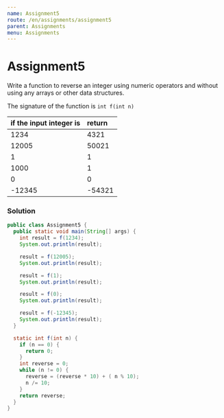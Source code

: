 ```yaml
---
name: Assignment5
route: /en/assignments/assignment5
parent: Assignments
menu: Assignments
---
```


# Assignment5

Write a function to reverse an integer using numeric operators and without using any arrays or other data structures.

The signature of the function is `int f(int n)`

| if the input integer is | return |
|:-------------|:-------------|
| 1234 | 4321 |
| 12005 | 50021 |
| 1 | 1 |
| 1000 | 1 |
| 0 | 0 |
| -12345 | -54321 |

### Solution

```java
public class Assignment5 {
  public static void main(String[] args) {
    int result = f(1234);
    System.out.println(result);

    result = f(12005);
    System.out.println(result);

    result = f(1);
    System.out.println(result);

    result = f(0);
    System.out.println(result);

    result = f(-12345);
    System.out.println(result);
  }

  static int f(int n) {
    if (n == 0) {
      return 0;
    }
    int reverse = 0;
    while (n != 0) {
      reverse = (reverse * 10) + ( n % 10);
      n /= 10;
    }
    return reverse;
  }
}
```
